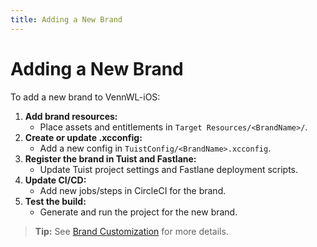 ```yaml
---
title: Adding a New Brand
---
```


# Adding a New Brand

To add a new brand to VennWL-iOS:

1. **Add brand resources:**
   - Place assets and entitlements in `Target Resources/<BrandName>/`.
2. **Create or update .xcconfig:**
   - Add a new config in `TuistConfig/<BrandName>.xcconfig`.
3. **Register the brand in Tuist and Fastlane:**
   - Update Tuist project settings and Fastlane deployment scripts.
4. **Update CI/CD:**
   - Add new jobs/steps in CircleCI for the brand.
5. **Test the build:**
   - Generate and run the project for the new brand.

> **Tip:** See [Brand Customization](../branding/target-resources) for more details. 